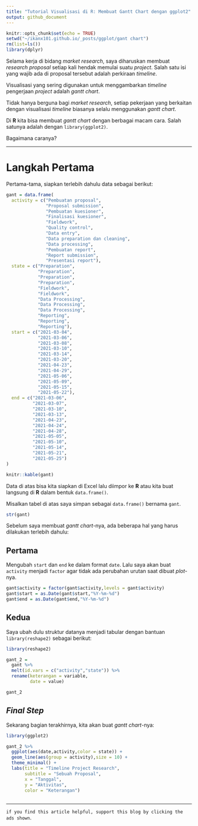 ```yaml
---
title: "Tutorial Visualisasi di R: Membuat Gantt Chart dengan ggplot2"
output: github_document
---
```


```r
knitr::opts_chunk$set(echo = TRUE)
setwd("~/ikanx101.github.io/_posts/ggplot/gant chart")
rm(list=ls())
library(dplyr)
```

Selama kerja di bidang _market research_, saya diharuskan membuat _research proposal_ setiap kali hendak memulai suatu _project_. Salah satu isi yang wajib ada di proposal tersebut adalah perkiraan _timeline_.

Visualisasi yang sering digunakan untuk menggambarkan _timeline_ pengerjaan _project_ adalah _gantt chart_.

Tidak hanya berguna bagi _market research_, setiap pekerjaan yang berkaitan dengan visualisasi _timeline_ biasanya selalu menggunakan _gantt chart_.

Di __R__ kita bisa membuat _gantt chart_ dengan berbagai macam cara. Salah satunya adalah dengan `library(ggplot2)`.

Bagaimana caranya?

---

# Langkah Pertama

Pertama-tama, siapkan terlebih dahulu data sebagai berikut:

```r
gant = data.frame(
  activity = c("Pembuatan proposal",
               "Proposal submission",
               "Pembuatan kuesioner",
               "Finalisasi kuesioner",
               "Fieldwork",
               "Quality control",
               "Data entry",
               "Data preparation dan cleaning",
               "Data processing",
               "Pembuatan report",
               "Report submission",
               "Presentasi report"),
  state = c("Preparation",
            "Preparation",
            "Preparation",
            "Preparation",
            "Fieldwork",
            "Fieldwork",
            "Data Processing",
            "Data Processing",
            "Data Processing",
            "Reporting",
            "Reporting",
            "Reporting"),
  start = c("2021-03-04",
            "2021-03-06",
            "2021-03-08",
            "2021-03-10",
            "2021-03-14",
            "2021-03-20",
            "2021-04-23",
            "2021-04-29",
            "2021-05-06",
            "2021-05-09",
            "2021-05-15",
            "2021-05-22"),
  end = c("2021-03-06",
          "2021-03-07",
          "2021-03-10",
          "2021-03-13",
          "2021-04-23",
          "2021-04-24",
          "2021-04-28",
          "2021-05-05",
          "2021-05-10",
          "2021-05-14",
          "2021-05-21",
          "2021-05-25")
)

knitr::kable(gant)
```

Data di atas bisa kita siapkan di Excel lalu diimpor ke __R__ atau kita buat langsung di __R__ dalam bentuk `data.frame()`.

Misalkan tabel di atas saya simpan sebagai `data.frame()` bernama `gant`.

```r
str(gant)
```

Sebelum saya membuat _gantt chart_-nya, ada beberapa hal yang harus dilakukan terlebih dahulu:

## Pertama

Mengubah `start` dan `end` ke dalam format `date`. Lalu saya akan buat `activity` menjadi `factor` agar tidak ada perubahan urutan saat dibuat _plot_-nya.

```r
gant$activity = factor(gant$activity,levels = gant$activity)
gant$start = as.Date(gant$start,"%Y-%m-%d")
gant$end = as.Date(gant$end,"%Y-%m-%d")
```

## Kedua

Saya ubah dulu struktur datanya menjadi tabular dengan bantuan `library(reshape2)` sebagai berikut:

```r
library(reshape2)

gant_2 = 
  gant %>% 
  melt(id.vars = c("activity","state")) %>% 
  rename(keterangan = variable,
         date = value) 

gant_2
```

## _Final Step_

Sekarang bagian terakhirnya, kita akan buat _gantt chart_-nya:

```r
library(ggplot2)

gant_2 %>% 
  ggplot(aes(date,activity,color = state)) +
  geom_line(aes(group = activity),size = 10) +
  theme_minimal() +
  labs(title = "Timeline Project Research",
       subtitle = "Sebuah Proposal",
       x = "Tanggal",
       y = "Aktivitas",
       color = "Keterangan")
  
```

---

`if you find this article helpful, support this blog by clicking the ads shown`.